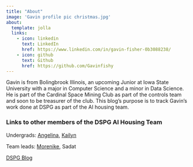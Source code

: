 ```yaml
---
title: "About"
image: 'Gavin profile pic christmas.jpg'
about:
  template: jolla
  links:
    - icon: linkedin
      text: LinkedIn
      href: https://www.linkedin.com/in/gavin-fisher-0b3088238/
    - icon: github
      text: Github
      href: https://github.com/Gavinfishy
---
```


Gavin is from Bolingbrook Illinois, an upcoming Junior at Iowa State University with a major in Computer Science and a minor in Data Science. He is part of the Cardinal Space Mining Club as part of the controls team and soon to be treasurer of the club. This blog's purpose is to track Gavin's work done at DSPG as part of the AI housing team.

### Links to other members of the DSPG AI Housing Team

Undergrads: [Angelina](https://1angelinaevans.github.io/AngelinaEvansBlog/), [Kailyn](https://kailynhogan.github.io/Kailyn_Hogan_DSPG_Blog/)

Team leads: [Morenike](https://morenikeope.github.io/Atejioye_Blog/), Sadat

[DSPG Blog](https://dspg-2023.github.io/DSPG2023/)
